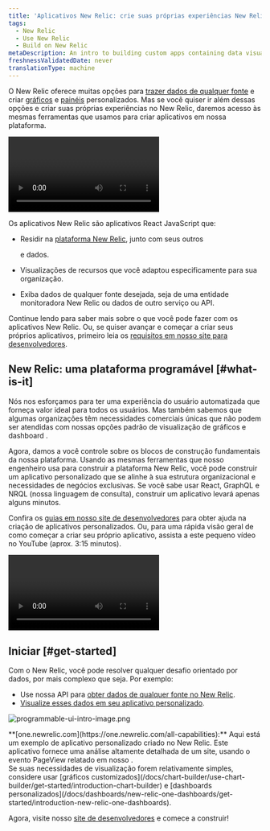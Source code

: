 ```yaml
---
title: 'Aplicativos New Relic: crie suas próprias experiências New Relic'
tags:
  - New Relic
  - Use New Relic
  - Build on New Relic
metaDescription: An intro to building custom apps containing data visualizations that reside on the New Relic platform as New Relic applications.
freshnessValidatedDate: never
translationType: machine
---
```


O New Relic oferece muitas opções para [trazer dados de qualquer fonte](/docs/data-apis/custom-data/intro-custom-data) e criar [gráficos](/docs/query-your-data/explore-query-data/query-builder/introduction-query-builder) e [painéis](/docs/query-your-data/explore-query-data/dashboards/introduction-dashboards) personalizados. Mas se você quiser ir além dessas opções e criar suas próprias experiências no New Relic, daremos acesso às mesmas ferramentas que usamos para criar aplicativos em nossa plataforma.

<Video
  id="inyshp3m7r"
  type="wistia"
/>

Os aplicativos New Relic são aplicativos React JavaScript que:

* Residir na [plataforma New Relic](/docs/new-relic-one/use-new-relic-one/get-started/introduction-new-relic-one), junto com seus outros

  <InlinePopover type="dashboards"/>

  e dados.

* Visualizações de recursos que você adaptou especificamente para sua organização.

* Exiba dados de qualquer fonte desejada, seja de uma entidade monitoradora New Relic ou dados de outro serviço ou API.

Continue lendo para saber mais sobre o que você pode fazer com os aplicativos New Relic. Ou, se quiser avançar e começar a criar seus próprios aplicativos, primeiro leia os [requisitos em nosso site para desenvolvedores](https://developer.newrelic.com/build-apps/permission-manage-apps).

## New Relic: uma plataforma programável [#what-is-it]

Nós nos esforçamos para ter uma experiência do usuário automatizada que forneça valor ideal para todos os usuários. Mas também sabemos que algumas organizações têm necessidades comerciais únicas que não podem ser atendidas com nossas opções padrão de visualização de gráficos e dashboard .

Agora, damos a você controle sobre os blocos de construção fundamentais da nossa plataforma. Usando as mesmas ferramentas que nosso engenheiro usa para construir a plataforma New Relic, você pode construir um aplicativo personalizado que se alinhe à sua estrutura organizacional e necessidades de negócios exclusivas. Se você sabe usar React, GraphQL e NRQL (nossa linguagem de consulta), construir um aplicativo levará apenas alguns minutos.

Confira os [guias em nosso site de desenvolvedores](https://developer.newrelic.com/build-apps) para obter ajuda na criação de aplicativos personalizados. Ou, para uma rápida visão geral de como começar a criar seu próprio aplicativo, assista a este pequeno vídeo no YouTube (aprox. 3:15 minutos).

<Video
  id="QX7wMf6wTSU"
  type="youtube"
/>

## Iniciar [#get-started]

Com o New Relic, você pode resolver qualquer desafio orientado por dados, por mais complexo que seja. Por exemplo:

* Use nossa API para [obter dados de qualquer fonte no New Relic](/docs/data-apis/custom-data/intro-custom-data).
* [Visualize esses dados em seu aplicativo personalizado](https://developer.newrelic.com/build-apps).

<img
  title="programmable-ui-intro-image.png"
  alt="programmable-ui-intro-image.png"
  src="/images/new-relic-one-browser-analyzer-example-application_0.webp"
/>

<figcaption>
  <DNT>**[one.newrelic.com](https://one.newrelic.com/all-capabilities):**</DNT> Aqui está um exemplo de aplicativo personalizado criado no New Relic. Este aplicativo fornece uma análise altamente detalhada de um site, usando o evento PageView relatado em nosso <InlinePopover type="browser"/>.
</figcaption>

<Callout variant="tip">
  Se suas necessidades de visualização forem relativamente simples, considere usar [gráficos customizados](/docs/chart-builder/use-chart-builder/get-started/introduction-chart-builder) e [dashboards personalizados](/docs/dashboards/new-relic-one-dashboards/get-started/introduction-new-relic-one-dashboards).
</Callout>

Agora, visite nosso [site de desenvolvedores](http://developer.newrelic.com) e comece a construir!
